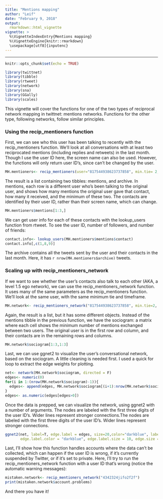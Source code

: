 ```yaml
---
title: "Mentions mapping"
author: "Leif"
date: "February 9, 2018"
output:
  rmarkdown::html_vignette
vignette: >
  %\VignetteIndexEntry{Mentions mapping}
  %\VignetteEngine{knitr::rmarkdown}
  \usepackage[utf8]{inputenc}
---
```

---

```r
knitr::opts_chunk$set(echo = TRUE)
```

```r
library(twittnet)
library(tibble)
library(rtweet)
library(network)
library(sna)
library(GGally)
library(scales)

```

This vignette will cover the functions for one of the two types of reciprocal network mapping in twittnet: mentions networks. Functions for the other type, following networks, follow similar principles.

### Using the recip_mentioners function
First, we can see who this user has been talking to recently with the recip_mentioners function. We'll look at all conversations with at least two reciprocated mentions (including replies and retweets) in the last month. Though I
use the user ID here, the screen name can also be used. However, the functions will only return user ID's, since can't be changed by the user.

```r
MH.mentioners<- recip_mentioners(user="817544938623737858", min.tie= 2, startday=Sys.Date()-30, verbose=F)
```

The result is a list containing two tibbles: mentions, and archive. In mentions, each row is a different user who's been talking to the original user, and shows how many mentions the original user gave that contact, how many it received, and the minimum of these two. The contacts are identified by their user ID, rather than their screen name, which can change.
```r
MH.mentioners$mentions[1:3,]
```
We can get user info for each of these contacts with the lookup_users function from rtweet. To see the user ID, number of followers, and number of friends:
```r
contact.info<- lookup_users(MH.mentioners$mentions$contact)
contact.info[,c(1,8,9)]
```

The archive contains all the tweets sent by the user and their contacts in the last month. Here, it has `r nrow(MH.mentioners$archive)` tweets. 

### Scaling up with recip_mentioners_network

If we want to see whether the user's contacts also talk to each other (AKA, a level 1.5 ego network), we can use the recip_mentioners_network function. It uses many of the same parameters as the recip_mentioners function. We'll look at the same user, with the same minimum tie and timeframe.
```r
MH.network<- recip_mentioners_network("817544938623737858", min.tie=2, startday= Sys.Date()-30)
```



Again, the result is a list, but it has some different objects. Instead of the mentions tibble in the previous function, we have the sociogram: a matrix where each cell shows the minimum number of mentions exchanged between two users. The original user is in the first row and column, and their contacts are in the remaining rows and columns. 
```r
MH.network$sociogram[1:3,1:3]
```

Last, we can use ggnet2 to visualize the user's conversational network, based on the sociogram. A little cleaning is needed first. I used a quick for loop to extract the edge weights for plotting.
```r
net<- network(MH.network$sociogram, directed = F)
edges<- numeric(0)
for(i in 1:(nrow(MH.network$sociogram)-1)){
  edges<- append(edges, MH.network$sociogram[(i+1):nrow(MH.network$sociogram),i])
}
edges<- as.numeric(edges[edges>0])

```

Once the data is prepped, we can visualize the network, using ggnet2 with a number of arguments. The nodes are labeled with the first three digits of the user ID's. Wider lines represent stronger connections.The nodes are labeled with the first three digits of the user ID's. Wider lines represent stronger connections.
```r
ggnet2(net, label=T, edge.label = edges, size=20,color="darkblue", label.trim= 3, layout.par = list(cell.jitter = 0.75),   label.color="white", label.size = 10,edge.color = "cadetblue",  
       edge.label.color = "darkblue", edge.label.size = 10, edge.size = log(edges)+.5)


```


Last, I'll show how this function handles accounts where the data can't be collected, which can happen if the user ID is wrong, if it's currently suspended by Twitter, or if it's set to private. Here, I'll try to run the recip_mentioners_network function with a user ID that's wrong (notice the automatic warning messages):
```r
mistaken.network<- recip_mentioners_network("4342324jifo2f2f")
print(mistaken.network$account.problems)
```

And there you have it!